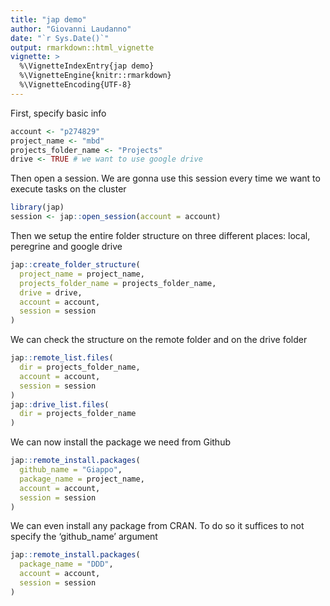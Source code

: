 ```yaml
---
title: "jap demo"
author: "Giovanni Laudanno"
date: "`r Sys.Date()`"
output: rmarkdown::html_vignette
vignette: >
  %\VignetteIndexEntry{jap demo}
  %\VignetteEngine{knitr::rmarkdown}
  %\VignetteEncoding{UTF-8}
---
```


First, specify basic info

```r
account <- "p274829"
project_name <- "mbd"
projects_folder_name <- "Projects"
drive <- TRUE # we want to use google drive
```

Then open a session. We are gonna use this session every time we want to execute tasks on the cluster

```r
library(jap)
session <- jap::open_session(account = account)
```

Then we setup the entire folder structure on three different places: local, peregrine and google drive

```r
jap::create_folder_structure(
  project_name = project_name,
  projects_folder_name = projects_folder_name,
  drive = drive,
  account = account,
  session = session
)
```

We can check the structure on the remote folder and on the drive folder

```r
jap::remote_list.files(
  dir = projects_folder_name,
  account = account,
  session = session
)
jap::drive_list.files(
  dir = projects_folder_name
)
```

We can now install the package we need from Github

```r
jap::remote_install.packages(
  github_name = "Giappo",
  package_name = project_name,
  account = account,
  session = session
)
```

We can even install any package from CRAN. To do so it suffices to not specify the 'github_name' argument

```r
jap::remote_install.packages(
  package_name = "DDD",
  account = account,
  session = session
)
```
